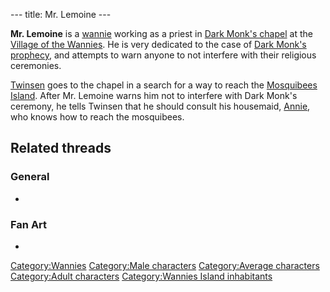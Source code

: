 ---
title: Mr. Lemoine
---

{{Character|
Name=Dark Monk's Priest|
Image=Dark_monks_priest.jpg|
Race=[[Wannie]]|
Gender=Male|
Size=Medium|
Age=Adult}}

'''Mr. Lemoine''' is a [[wannie]] working as a priest in [[Dark Monk's chapel]] at the [[Village of the Wannies]]. He is very dedicated to the case of [[Dark Monk's prophecy]], and attempts to warn anyone to not interfere with their religious ceremonies.

[[Twinsen]] goes to the chapel in a search for a way to reach the [[Mosquibees Island]]. After Mr. Lemoine warns him not to interfere with Dark Monk's ceremony, he tells Twinsen that he should consult his housemaid, [[Annie]], who knows how to reach the mosquibees.

==Related threads==
===General===
* {{thread|id=250|title=The funny and rude bits in LBA...}}

===Fan Art===
* {{thread|id=11770|title=Wannie monk}}

[[Category:Wannies]]
[[Category:Male characters]]
[[Category:Average characters]]
[[Category:Adult characters]]
[[Category:Wannies Island inhabitants]]
